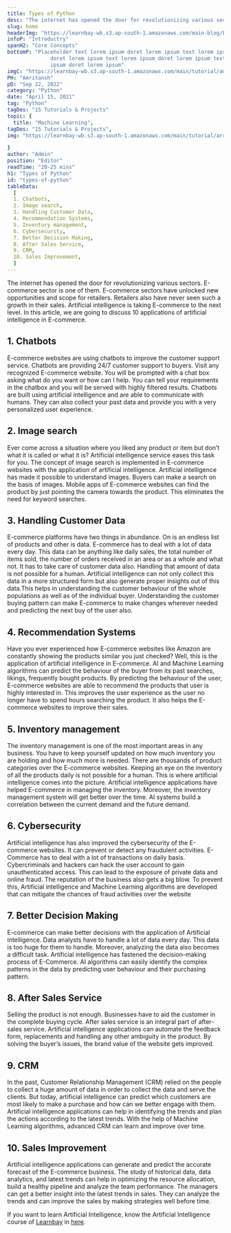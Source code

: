 ```yaml
---
title: Types of Python
desc: "The internet has opened the door for revolutionizing various sectors. E-commerce sector is one of them. E-commerce sectors have unlocked new opportunities and scope for retailers. Retailers also have never seen such a growth in their sales..."
slug: home
headerImg: "https://learnbay-wb.s3.ap-south-1.amazonaws.com/main-blog/blog/ar.jpg"
infoP: "Introductry"
spanH2: "Core Concepts"
bottomP: "Placeholder text lorem ipsum doret lorem ipsum text lorem ipsum
              doret lorem ipsum text lorem ipsum doret lorem ipsum text lorem
              ipsum doret lorem ipsum"
imgC: "https://learnbay-wb.s3.ap-south-1.amazonaws.com/main/tutorial/amritansh.png"
PH: "Amritansh"
pD: "Sep 22, 2022"
category: "Python"
date: "April 15, 2021"
tag: "Python"
tagDes: "15 Tutorials & Projects"
topic: {
  title: "Machine Learning",
tagDes: "15 Tutorials & Projects",
img: "https://learnbay-wb.s3.ap-south-1.amazonaws.com/main/tutorial/arrow.png"

}
author: "Admin"
position: "Editor"
readTime: "20-25 mins"
h1: "Types of Python"
id: "types-of-python"
tableData:
  [
  1. Chatbots, 
  2. Image search,  
  3. Handling Customer Data,  
  4. Recommendation Systems,  
  5. Inventory management,  
  6. Cybersecurity,  
  7. Better Decision Making,  
  8. After Sales Service,  
  9. CRM,  
  10. Sales Improvement,  
  ]
---
```






The internet has opened the door for revolutionizing various sectors. E-commerce sector is one of them. E-commerce sectors have unlocked new opportunities and scope for retailers. Retailers also have never seen such a growth in their sales. Artificial intelligence is taking E-commerce to the next level. In this article, we are going to discuss 10 applications of artificial intelligence in E-commerce.



## 1. Chatbots
 E-commerce websites are using chatbots to improve the customer support service. Chatbots are providing 24/7 customer support to buyers. Visit any recognized E-commerce website. You will be prompted with a chat box asking what do you want or how can I help. You can tell your requirements in the chatbox and you will be served with highly filtered results. Chatbots are built using artificial intelligence and are able to communicate with humans. They can also collect your past data and provide you with a very personalized user experience.
## 2. Image search
 Ever come across a situation where you liked any product or item but don’t what it is called or what it is? Artificial intelligence service eases this task for you. The concept of image search is implemented in E-commerce websites with the application of artificial intelligence. Artificial intelligence has made it possible to understand images. Buyers can make a search on the basis of images. Mobile apps of E-commerce websites can find the product by just pointing the camera towards the product. This eliminates the need for keyword searches.
## 3. Handling Customer Data 
 E-commerce platforms have two things in abundance. On is an endless list of products and other is data. E-commerce has to deal with a lot of data every day. This data can be anything like daily sales, the total number of items sold, the number of orders received in an area or as a whole and what not. It has to take care of customer data also. Handling that amount of data is not possible for a human. Artificial intelligence can not only collect this data in a more structured form but also generate proper insights out of this data.This helps in understanding the customer behaviour of the whole populations as well as of the individual buyer. Understanding the customer buying pattern can make E-commerce to make changes wherever needed and predicting the next buy of the user also.
## 4. Recommendation Systems
Have you ever experienced how E-commerce websites like Amazon are constantly showing the products similar you just checked? Well, this is the application of artificial intelligence in E-commerce. AI and Machine Learning algorithms can predict the behaviour of the buyer from its past searches, likings, frequently bought products. By predicting the behaviour of the user, E-commerce websites are able to recommend the products that user is highly interested in. This improves the user experience as the user no longer have to spend hours searching the product. It also helps the E-commerce websites to improve their sales.
## 5. Inventory management 
 The inventory management is one of the most important areas in any business. You have to keep yourself updated on how much inventory you are holding and how much more is needed. There are thousands of product categories over the E-commerce websites. Keeping an eye on the inventory of all the products daily is not possible for a human. This is where artificial intelligence comes into the picture. Artificial intelligence applications have helped E-commerce in managing the inventory. Moreover, the inventory management system will get better over the time. AI systems build a correlation between the current demand and the future demand.
## 6. Cybersecurity 
 Artificial intelligence has also improved the cybersecurity of the E-commerce websites. It can prevent or detect any fraudulent activities. E-Commerce has to deal with a lot of transactions on daily basis. Cybercriminals and hackers can hack the user account to gain unauthenticated access. This can lead to the exposure of private data and online fraud. The reputation of the business also gets a big blow. To prevent this, Artificial intelligence and Machine Learning algorithms are developed that can mitigate the chances of fraud activities over the website
## 7. Better Decision Making 
 E-commerce can make better decisions with the application of Artificial intelligence. Data analysts have to handle a lot of data every day. This data is too huge for them to handle. Moreover, analyzing the data also becomes a difficult task. Artificial intelligence has fastened the decision-making process of E-Commerce. AI algorithms can easily identify the complex patterns in the data by predicting user behaviour and their purchasing pattern.
## 8. After Sales Service 
 Selling the product is not enough. Businesses have to aid the customer in the complete buying cycle. After sales service is an integral part of after-sales service. Artificial intelligence applications can automate the feedback form, replacements and handling any other ambiguity in the product. By solving the buyer’s issues, the brand value of the website gets improved.
## 9. CRM 
 In the past, Customer Relationship Management (CRM) relied on the people to collect a huge amount of data in order to collect the data and serve the clients. But today, artificial intelligence can predict which customers are most likely to make a purchase and how can we better engage with them. Artificial intelligence applications can help in identifying the trends and plan the actions according to the latest trends. With the help of Machine Learning algorithms, advanced CRM can learn and improve over time.
## 10. Sales Improvement 
 Artificial intelligence applications can generate and predict the accurate forecast of the E-commerce business. The study of historical data, data analytics, and latest trends can help in optimizing the resource allocation, build a healthy pipeline and analyze the team performance. The managers can get a better insight into the latest trends in sales. They can analyze the trends and can improve the sales by making strategies well before time.

If you want to learn Artificial Intelligence, know the Artificial Intelligence course of <a href="http://learnbay.co/" target="_blank">Learnbay</a> in <a href="https://blog.learnbay.co/artificial-intelligence-certification/" target="_blank">here</a>.



